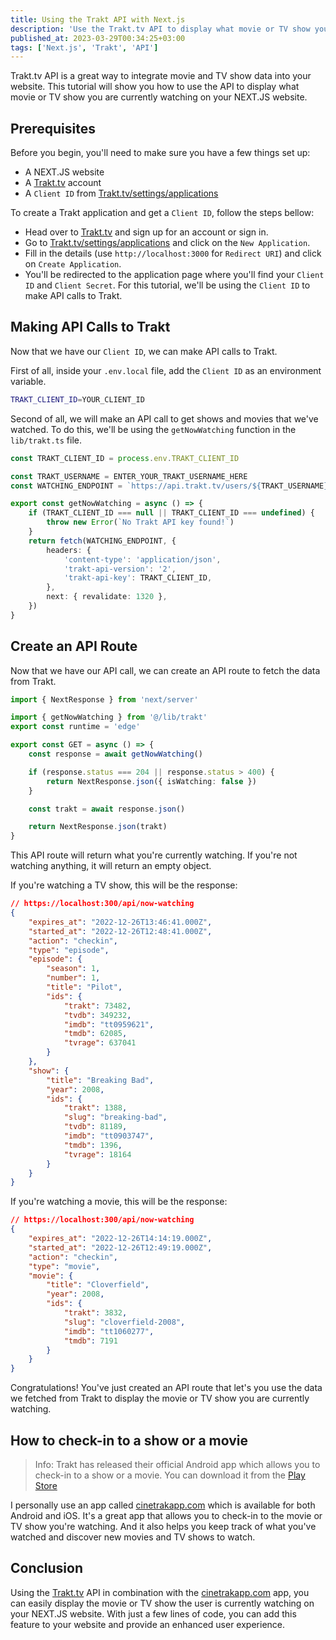 ```yaml
---
title: Using the Trakt API with Next.js
description: 'Use the Trakt.tv API to display what movie or TV show you are currently watching on your NEXT.JS website.'
published_at: 2023-03-29T00:34:25+03:00
tags: ['Next.js', 'Trakt', 'API']
---
```


Trakt.tv API is a great way to integrate movie and TV show data into your website. This tutorial will show you how to use the API to display what movie or TV show you are currently watching on your NEXT.JS website.

## Prerequisites

Before you begin, you'll need to make sure you have a few things set up:

- A NEXT.JS website
- A [Trakt.tv](https://trakt.tv/) account
- A `Client ID` from [Trakt.tv/settings/applications](https://trakt.tv/settings/applications)

To create a Trakt application and get a `Client ID`, follow the steps bellow:

- Head over to [Trakt.tv](https://trakt.tv) and sign up for an account or sign in.
- Go to [Trakt.tv/settings/applications](https://trakt.tv/settings/applications) and click on the `New Application`.
- Fill in the details (use `http://localhost:3000` for `Redirect URI`) and click on `Create Application`.
- You'll be redirected to the application page where you'll find your `Client ID` and `Client Secret`. For this tutorial, we'll be using the `Client ID` to make API calls to Trakt.

## Making API Calls to Trakt

Now that we have our `Client ID`, we can make API calls to Trakt.

First of all, inside your `.env.local` file, add the `Client ID` as an environment variable.

```bash title=".env.local"
TRAKT_CLIENT_ID=YOUR_CLIENT_ID
```

Second of all, we will make an API call to get shows and movies that we've watched. To do this, we'll be using the `getNowWatching` function in the `lib/trakt.ts` file.

```typescript title="lib/trakt.ts"
const TRAKT_CLIENT_ID = process.env.TRAKT_CLIENT_ID

const TRAKT_USERNAME = ENTER_YOUR_TRAKT_USERNAME_HERE
const WATCHING_ENDPOINT = `https://api.trakt.tv/users/${TRAKT_USERNAME}/watching`

export const getNowWatching = async () => {
	if (TRAKT_CLIENT_ID === null || TRAKT_CLIENT_ID === undefined) {
		throw new Error(`No Trakt API key found!`)
	}
	return fetch(WATCHING_ENDPOINT, {
		headers: {
			'content-type': 'application/json',
			'trakt-api-version': '2',
			'trakt-api-key': TRAKT_CLIENT_ID,
		},
		next: { revalidate: 1320 },
	})
}
```

## Create an API Route

Now that we have our API call, we can create an API route to fetch the data from Trakt.

```typescript title="app/api/now-watching/route.ts"
import { NextResponse } from 'next/server'

import { getNowWatching } from '@/lib/trakt'
export const runtime = 'edge'

export const GET = async () => {
	const response = await getNowWatching()

	if (response.status === 204 || response.status > 400) {
		return NextResponse.json({ isWatching: false })
	}

	const trakt = await response.json()

	return NextResponse.json(trakt)
}
```

This API route will return what you're currently watching. If you're not watching anything, it will return an empty object.

If you're watching a TV show, this will be the response:

```json
// https://localhost:300/api/now-watching
{
	"expires_at": "2022-12-26T13:46:41.000Z",
	"started_at": "2022-12-26T12:48:41.000Z",
	"action": "checkin",
	"type": "episode",
	"episode": {
		"season": 1,
		"number": 1,
		"title": "Pilot",
		"ids": {
			"trakt": 73482,
			"tvdb": 349232,
			"imdb": "tt0959621",
			"tmdb": 62085,
			"tvrage": 637041
		}
	},
	"show": {
		"title": "Breaking Bad",
		"year": 2008,
		"ids": {
			"trakt": 1388,
			"slug": "breaking-bad",
			"tvdb": 81189,
			"imdb": "tt0903747",
			"tmdb": 1396,
			"tvrage": 18164
		}
	}
}
```

If you're watching a movie, this will be the response:

```json
// https://localhost:300/api/now-watching
{
	"expires_at": "2022-12-26T14:14:19.000Z",
	"started_at": "2022-12-26T12:49:19.000Z",
	"action": "checkin",
	"type": "movie",
	"movie": {
		"title": "Cloverfield",
		"year": 2008,
		"ids": {
			"trakt": 3832,
			"slug": "cloverfield-2008",
			"imdb": "tt1060277",
			"tmdb": 7191
		}
	}
}
```

Congratulations! You've just created an API route that let's you use the data we fetched from Trakt to display the movie or TV show you are currently watching.

## How to check-in to a show or a movie

> Info: Trakt has released their official Android app which allows you to check-in to a show or a movie. You can download it from the [Play Store](https://play.google.com/store/apps/details?id=tv.trakt.trakt)

I personally use an app called [cinetrakapp.com](https://www.cinetrakapp.com/) which is available for both Android and iOS. It's a great app that allows you to check-in to the movie or TV show you're watching. And it also helps you keep track of what you've watched and discover new movies and TV shows to watch.

## Conclusion

Using the [Trakt.tv](http://trakt.tv/) API in combination with the [cinetrakapp.com](https://www.cinetrakapp.com/) app, you can easily display the movie or TV show the user is currently watching on your NEXT.JS website. With just a few lines of code, you can add this feature to your website and provide an enhanced user experience.
